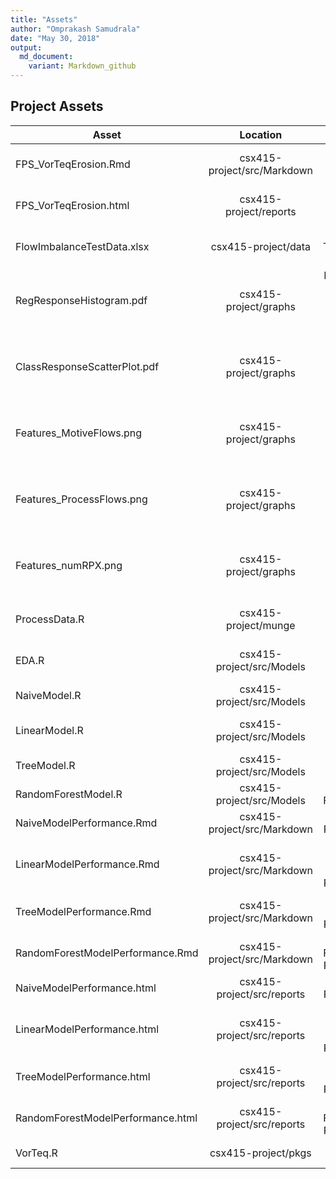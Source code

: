 ```yaml
---
title: "Assets"
author: "Omprakash Samudrala"
date: "May 30, 2018"
output:
  md_document:
    variant: Markdown_github
---
```


## Project Assets

| Asset        | Location           | Description  |
| ------------- |:-------------:| -----:|
| FPS_VorTeqErosion.Rmd      | csx415-project/src/Markdown | Formal Problem Statement |
| FPS_VorTeqErosion.html      | csx415-project/reports      |   Formal Problem Statement |
| FlowImbalanceTestData.xlsx | csx415-project/data      |    Model Training/Test Data |
| RegResponseHistogram.pdf | csx415-project/graphs      |    Histogram of Erosion Potential (response) data |
| ClassResponseScatterPlot.pdf | csx415-project/graphs      |    Scatter Plot of Erosion Risk (response) data |
| Features_MotiveFlows.png | csx415-project/graphs      |    Feature visualization - RPX Motive flows (12X) |
| Features_ProcessFlows.png | csx415-project/graphs      |    Feature visualization - RPX Process flows (12X) |
| Features_numRPX.png | csx415-project/graphs      |    Feature visualization - number of RPXs running |
| ProcessData.R | csx415-project/munge      |    Data processing and splitting |
| EDA.R | csx415-project/src/Models      |  Exploratory Data Analysis   |
| NaiveModel.R | csx415-project/src/Models      |  Naive Model   |
| LinearModel.R | csx415-project/src/Models      |  Linear Regression Model |
| TreeModel.R | csx415-project/src/Models      |  Decision Tree Model   |
| RandomForestModel.R | csx415-project/src/Models      |  Random Forest Model |
| NaiveModelPerformance.Rmd | csx415-project/src/Markdown      |  Naive Model Performance   |
| LinearModelPerformance.Rmd | csx415-project/src/Markdown      |  Linear Regression Model Performance   |
| TreeModelPerformance.Rmd | csx415-project/src/Markdown      |  Decision Tree Model Performance   |
| RandomForestModelPerformance.Rmd | csx415-project/src/Markdown      |  Random Forest Model Performance   |
| NaiveModelPerformance.html | csx415-project/src/reports      |  Naive Model Performance   |
| LinearModelPerformance.html | csx415-project/src/reports      |  Linear Regression Model Performance   |
| TreeModelPerformance.html | csx415-project/src/reports      |  Decision Tree Model Performance   |
| RandomForestModelPerformance.html | csx415-project/src/reports      |  Random Forest Model Performance   |
| VorTeq.R | csx415-project/pkgs      |  Model Predictor   |